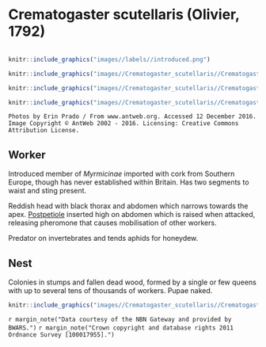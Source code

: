 # **Crematogaster scutellaris** (Olivier, 1792)

```marginfigure
```

```r
knitr::include_graphics("images//labels//introduced.png")
```

```r
knitr::include_graphics("images//Crematogaster_scutellaris//Crematogaster_scutellaris_head.jpg")
```

```r
knitr::include_graphics("images//Crematogaster_scutellaris//Crematogaster_scutellaris_top.jpg")
```

```r
knitr::include_graphics("images//Crematogaster_scutellaris//Crematogaster_scutellaris_side.jpg")
```

```block
Photos by Erin Prado / From www.antweb.org. Accessed 12 December 2016.
Image Copyright © AntWeb 2002 - 2016. Licensing: Creative Commons Attribution License.
```


## Worker
Introduced member of *Myrmicinae* imported with cork from Southern Europe, though has never established within Britain. Has two segments to waist and sting present.

Reddish head with black thorax and abdomen which narrows towards the apex. [Postpetiole](#glossary) inserted high on abdomen which is raised when attacked, releasing pheromone that causes mobilisation of other workers.

Predator on invertebrates and tends aphids for honeydew.

## Nest
Colonies in stumps and fallen dead wood, formed by a single or few queens with up to several tens of thousands of workers. Pupae naked.

```r
knitr::include_graphics("images//Crematogaster_scutellaris//Crematogaster_scutellaris_map.png")
```
`r margin_note("Data courtesy of the NBN Gateway and provided by BWARS.")`
`r margin_note("Crown copyright and database rights 2011 Ordnance Survey [100017955].")`

\pagebreak

